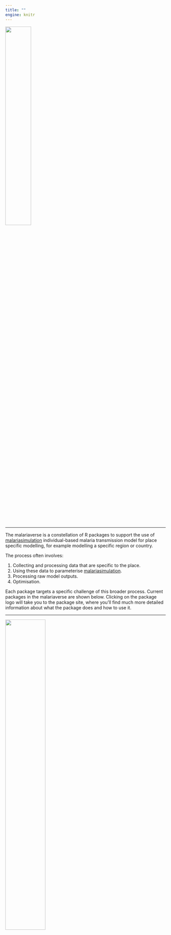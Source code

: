 ```yaml
---
title: ""
engine: knitr
---
```


![](images/malariaverse.gif){fig-align="center" width="40%" height="40%"}

------------------------------------------------------------------------

The malariaverse is a constellation of R packages to support the use of [malariasimulation](https://mrc-ide.github.io/malariasimulation/) individual-based malaria transmission model for place specific modelling, for example modelling a specific region or country.

The process often involves:

1.  Collecting and processing data that are specific to the place.
2.  Using these data to parameterise [malariasimulation](https://mrc-ide.github.io/malariasimulation/).
3.  Processing raw model outputs.
4.  Optimisation.

Each package targets a specific challenge of this broader process. Current packages in the malariaverse are shown below. Clicking on the package logo will take you to the package site, where you'll find much more detailed information about what the package does and how to use it.

------------------------------------------------------------------------

::: grid
::: g-col-6
![](https://mrc-ide.github.io/foresite/reference/figures/foresite_hex.png){width="50%"}
:::

::: g-col-6
\
\
\
Foresite - Country and subnational site information

![](https://img.shields.io/badge/Access-Restricted-informational)
[![Project Status: WIP -- Initial development is in progress, but there has not yet been a stable, usable release suitable for the public.](https://www.repostatus.org/badges/latest/wip.svg)](https://www.repostatus.org/#wip)
:::
:::

------------------------------------------------------------------------

::: grid
::: g-col-6
\
\
\
Umbrella - fitting seasonality parameters from rainfall data

![](https://img.shields.io/badge/Access-Open-success)
[![R build status](https://github.com/mrc-ide/umbrella/workflows/R-CMD-check/badge.svg)](https://github.com/mrc-ide/umbrella/actions) [![Project Status: Active -- The project has reached a stable, usable state and is being actively developed.](https://www.repostatus.org/badges/latest/active.svg)](https://www.repostatus.org/#active)
:::

::: g-col-6
[![](https://mrc-ide.github.io/umbrella/reference/figures/umbrella_hex.png){width="50%"}](https://mrc-ide.github.io/umbrella/)
:::
:::

------------------------------------------------------------------------

::: grid
::: g-col-6
[![](https://mrc-ide.github.io/netz/reference/figures/hex.png){width="50%"}](https://mrc-ide.github.io/netz/)
:::

::: g-col-6
\
\
\
Netz - Managing net metrics and distributions

![](https://img.shields.io/badge/Access-Open-success)
[![R build status](https://github.com/mrc-ide/netz/workflows/R-CMD-check/badge.svg)](https://github.com/mrc-ide/netz/actions) [![Project Status: Active -- The project has reached a stable, usable state and is being actively developed.](https://www.repostatus.org/badges/latest/active.svg)](https://www.repostatus.org/#active)
:::
:::

------------------------------------------------------------------------

::: grid
::: g-col-6
\
\
\
peeps - population demography

![](https://img.shields.io/badge/Access-Open-success)
[![R build status](https://github.com/mrc-ide/peeps/workflows/R-CMD-check/badge.svg)](https://github.com/mrc-ide/peeps/actions) [![Project Status: WIP -- Initial development is in progress, but there has not yet been a stable, usable release suitable for the public.](https://www.repostatus.org/badges/latest/wip.svg)](https://www.repostatus.org/#wip)
:::

::: g-col-6
[![](https://mrc-ide.github.io/peeps/reference/figures/peeps_hex.png){width="50%"}](https://mrc-ide.github.io/peeps/)
:::
:::

------------------------------------------------------------------------

::: grid
::: g-col-6
[![](https://mrc-ide.github.io/site/reference/figures/site_hex.png){width="50%"}](https://mrc-ide.github.io/site/)
:::

::: g-col-6
\
\
\
site - convert site files to malariasimulation parameters

![](https://img.shields.io/badge/Access-Open-success)
[![R build status](https://github.com/mrc-ide/site/workflows/R-CMD-check/badge.svg)](https://github.com/mrc-ide/site/actions) [![Project Status: Active -- The project has reached a stable, usable state and is being actively developed.](https://www.repostatus.org/badges/latest/active.svg)](https://www.repostatus.org/#active)
:::
:::

------------------------------------------------------------------------

::: grid
::: g-col-6
\
\
\
Cali - calibrating model transmission

![](https://img.shields.io/badge/Access-Open-success)
[![R build status](https://github.com/mrc-ide/cali/workflows/R-CMD-check/badge.svg)](https://github.com/mrc-ide/cali/actions) [![Project Status: Active -- The project has reached a stable, usable state and is being actively developed.](https://www.repostatus.org/badges/latest/active.svg)](https://www.repostatus.org/#active)
:::

::: g-col-6
[![](https://mrc-ide.github.io/cali/reference/figures/cali_hex.png){width="50%"}](https://mrc-ide.github.io/cali/)
:::
:::

------------------------------------------------------------------------

::: grid
::: g-col-6
[![](https://mrc-ide.github.io/scene/reference/figures/scene.png){width="50%"}](https://mrc-ide.github.io/scene/)
:::

::: g-col-6
\
\
\
scene - future scenario builder

![](https://img.shields.io/badge/Access-Open-success)
[![R build status](https://github.com/mrc-ide/scene/workflows/R-CMD-check/badge.svg)](https://github.com/mrc-ide/scene/actions) [![Project Status: WIP -- Initial development is in progress, but there has not yet been a stable, usable release suitable for the public.](https://www.repostatus.org/badges/latest/wip.svg)](https://www.repostatus.org/#wip)
:::
:::

------------------------------------------------------------------------

::: grid
::: g-col-6
\
\
\
postie - Post-processing of malariasimulation outputs

![](https://img.shields.io/badge/Access-Open-success)
[![R build status](https://github.com/mrc-ide/postie/workflows/R-CMD-check/badge.svg)](https://github.com/mrc-ide/postie/actions) [![Project Status: WIP -- Initial development is in progress, but there has not yet been a stable, usable release suitable for the public.](https://www.repostatus.org/badges/latest/wip.svg)](https://www.repostatus.org/#wip)
:::

::: g-col-6
[![](https://mrc-ide.github.io/postie/reference/figures/postie_hex.png){width="50%"}](https://mrc-ide.github.io/postie/)
:::
:::

------------------------------------------------------------------------

::: grid
::: g-col-6
[![](https://mrc-ide.github.io/om/reference/figures/om_hex.png){width="50%"}](https://mrc-ide.github.io/om/)
:::

::: g-col-6
\
\
\
om - Intervention stratification optimisation with complex budgets

![](https://img.shields.io/badge/Access-Open-success)
[![R build status](https://github.com/mrc-ide/om/workflows/R-CMD-check/badge.svg)](https://github.com/mrc-ide/om/actions)
[![Project Status: Active -- The project has reached a stable, usable state and is being actively developed.](https://www.repostatus.org/badges/latest/active.svg)](https://www.repostatus.org/#active)
:::
:::

------------------------------------------------------------------------
